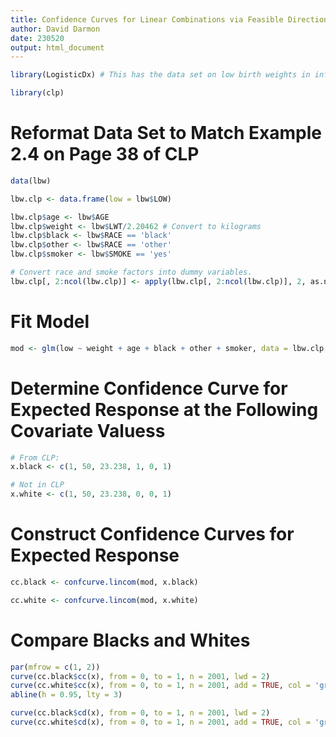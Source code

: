 ```yaml
---
title: Confidence Curves for Linear Combinations via Feasible Direction Optimization
author: David Darmon
date: 230520
output: html_document
---
```


```r
library(LogisticDx) # This has the data set on low birth weights in infants
```

```r
library(clp)
```

# Reformat Data Set to Match Example 2.4 on Page 38 of CLP

```r
data(lbw)

lbw.clp <- data.frame(low = lbw$LOW)

lbw.clp$age <- lbw$AGE
lbw.clp$weight <- lbw$LWT/2.20462 # Convert to kilograms
lbw.clp$black <- lbw$RACE == 'black'
lbw.clp$other <- lbw$RACE == 'other'
lbw.clp$smoker <- lbw$SMOKE == 'yes'

# Convert race and smoke factors into dummy variables.
lbw.clp[, 2:ncol(lbw.clp)] <- apply(lbw.clp[, 2:ncol(lbw.clp)], 2, as.numeric)
```

# Fit Model

```r
mod <- glm(low ~ weight + age + black + other + smoker, data = lbw.clp, family = binomial)
```

# Determine Confidence Curve for Expected Response at the Following Covariate Valuess

```r
# From CLP:
x.black <- c(1, 50, 23.238, 1, 0, 1)

# Not in CLP
x.white <- c(1, 50, 23.238, 0, 0, 1)
```

# Construct Confidence Curves for Expected Response

```r
cc.black <- confcurve.lincom(mod, x.black)
```

```r
cc.white <- confcurve.lincom(mod, x.white)
```

# Compare Blacks and Whites

```r
par(mfrow = c(1, 2))
curve(cc.black$cc(x), from = 0, to = 1, n = 2001, lwd = 2)
curve(cc.white$cc(x), from = 0, to = 1, n = 2001, add = TRUE, col = 'grey')
abline(h = 0.95, lty = 3)

curve(cc.black$cd(x), from = 0, to = 1, n = 2001, lwd = 2)
curve(cc.white$cd(x), from = 0, to = 1, n = 2001, add = TRUE, col = 'grey')
```
